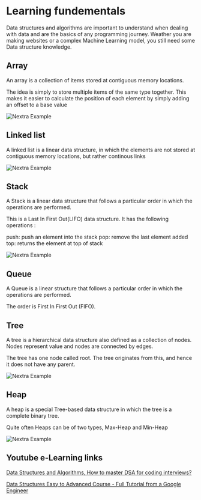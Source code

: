 
# Learning fundementals

Data structures and algorithms are important to understand when dealing with data and are the basics of any programming journey. Weather you are making websites or a complex Machine Learning model, you still need some Data structure knowledge. 

## Array 

An array is a collection of items stored at contiguous memory locations. 

The idea is simply to store multiple items of the same type together. This makes it easier to calculate the position of each element by simply adding an offset to a base value

<Bleed>![Nextra Example](../public/array.png)</Bleed>

## Linked list 

A linked list is a linear data structure, in which the elements are not stored at contiguous memory locations, but rather continous links 

<Bleed>![Nextra Example](../public/ll.png)</Bleed>

## Stack 

A Stack is a linear data structure that follows a particular order in which the operations are performed. 

This is a Last In First Out(LIFO) data structure. It has the following operations :

push: push an element into the stack
pop: remove the last element added
top: returns the element at top of stack

<Bleed>![Nextra Example](../public/stack.png)</Bleed>

## Queue 

 A Queue is a linear structure that follows a particular order in which the operations are performed. 

The order is First In First Out (FIFO).


## Tree

 A tree is a hierarchical data structure also defined as a collection of nodes. Nodes represent value and nodes are connected by edges. 

The tree has one node called root. The tree originates from this, and hence it does not have any parent.

<Bleed>![Nextra Example](../public/tree.png)</Bleed>
 
 ## Heap 
 
 A heap is a special Tree-based data structure in which the tree is a complete binary tree. 

Quite often Heaps can be of two types, Max-Heap and Min-Heap

<Bleed>![Nextra Example](../public/heap.png)</Bleed>

## Youtube e-Learning links

[Data Structures and Algorithms, How to master DSA for coding interviews?](https://youtube.com/watch?v=vA4QG1PlTRI)

[Data Structures Easy to Advanced Course - Full Tutorial from a Google Engineer](https://youtube.com/watch?v=RBSGKlAvoiM)

 






